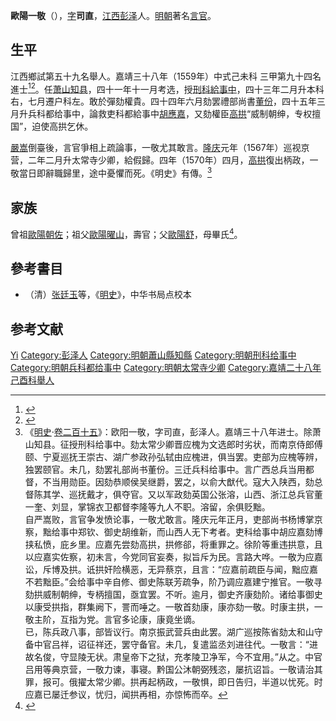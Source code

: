 {{明清人物信息框
| 姓名 = 歐陽一敬
| 原名 =
| 圖片名稱= 
| 圖片大小 =
| 圖片說明 = 
| 最高職務 = 太常寺少卿
| 國家 = 大明 
| 爵位 =
| 籍貫 = 江西九江府彭澤縣
| 族裔 = 
| 字號 = 字司直
| 諡號 =
| 出生日期 = 生年不詳
| 出生地點 = <!---江西九江府彭澤縣--->
| 逝世日期 = 隆慶四年（1570年）
| 逝世地點 =
| 墓葬 =
| 配偶 = 
| 親屬 = 
| 出身 =
* 嘉靖二十八年己酉科舉人
* 嘉靖三十八年己未科同進士出身
| 經歷 =
| 著作 =  
}}
'''歐陽一敬'''（{{bd|16世纪||1570年||catIdx=O}}），[[表字|字]]'''司直'''，[[江西|江西]][[彭泽县|彭泽]]人。[[明朝|明朝]]著名[[言官|言官]]。

== 生平 ==
江西鄉試第五十九名舉人。嘉靖三十八年（1559年）中式己未科<!---會試第一百九十三名--->三甲第九十四名進士<ref>{{Cite book|title=《皇明贡举考》卷五|author=[[张朝瑞|张朝瑞]]|publisher=《续修四库全书》史部第828册|year=|isbn=|location=|pages=}}</ref><ref>{{Cite book|title=贡举志五种 上|author=鲁小俊，江俊伟著|publisher=武汉大学出版社|year=2009|isbn=978-7-307-07043-1|location=武汉|pages=}}</ref>。任[[萧山县|萧山]][[知县|知县]]，四十一年十一月考选，授[[刑科給事中|刑科給事中]]，四十三年二月升本科右，七月遷户科左。敢於彈劾權貴。四十四年六月劾罢禮部尚書[[董份|董份]]，四十五年三月升兵科都给事中，論救吏科都給事中[[胡應嘉|胡應嘉]]，又劾權臣[[高拱|高拱]]“威制朝绅，专权擅国”，迫使高拱乞休。

[[嚴嵩|嚴嵩]]倒臺後，言官爭相上疏論事，一敬尤其敢言。[[隆庆_(明朝)|隆庆]]元年（1567年）巡视京营，二年二月升太常寺少卿，給假歸。四年（1570年）四月，[[高拱|高拱]]復出柄政，一敬當日即辭職歸里，途中憂懼而死。《明史》有傳。<ref>《[[明史|明史]]·[[s:明史/卷215|卷二百十五]]》：欧阳一敬，字司直，彭泽人。嘉靖三十八年进士。除萧山知县。征授刑科给事中。劾太常少卿晋应槐为文选郎时劣状，而南京侍郎傅颐、宁夏巡抚王崇古、湖广参政孙弘轼由应槐进，俱当罢。吏部为应槐等辨，独罢颐官。未几，劾罢礼部尚书董份。三迁兵科给事中。言广西总兵当用都督，不当用勋臣。因劾恭顺侯吴继爵，罢之，以俞大猷代。寇大入陕西，劾总督陈其学、巡抚戴才，俱夺官。又以军政劾英国公张溶，山西、浙江总兵官董一奎、刘显，掌锦衣卫都督李隆等九人不职。溶留，余俱贬黜。<br>自严嵩败，言官争发愤论事，一敬尤敢言。隆庆元年正月，吏部尚书杨博掌京察，黜给事中郑钦、御史胡维新，而山西人无下考者。吏科给事中胡应嘉劾博挟私愤，庇乡里。应嘉先尝劾高拱，拱修郤，将重罪之。徐阶等重违拱意，且以应嘉实佐察，初未言，今党同官妄奏，拟旨斥为民。言路大哗。一敬为应嘉讼，斥博及拱。诋拱奸险横恶，无异蔡京，且言：“应嘉前疏臣与闻，黜应嘉不若黜臣。”会给事中辛自修、御史陈联芳疏争，阶乃调应嘉建宁推官。一敬寻劾拱威制朝绅，专柄擅国，亟宜罢。不听。逾月，御史齐康劾阶。诸给事御史以康受拱指，群集阙下，詈而唾之。一敬首劾康，康亦劾一敬。时康主拱，一敬主阶，互指为党。言官多论康，康竟坐谪。<br>已，陈兵政八事，部皆议行。南京振武营兵由此罢。湖广巡按陈省劾太和山守备中官吕祥，诏征祥还，罢守备官。未几，复遣监丞刘进往代。一敬言：“进故名俊，守显陵无状。肃皇帝下之狱，充孝陵卫净军，今不宜用。”从之。中官吕用等典京营，一敬力谏，事寝。黔国公沐朝弼残恣，屡抗诏旨。一敬请治其罪，报可。俄擢太常少卿。拱再起柄政，一敬惧，即日告归，半道以忧死。时应嘉已屡迁参议，忧归，闻拱再相，亦惊怖而卒。</ref>

== 家族 ==
曾祖[[歐陽朝佐|歐陽朝佐]]；祖父[[歐陽曜山|歐陽曜山]]，壽官；父[[歐陽舒|歐陽舒]]，母畢氏<ref>{{Cite book|title=天一阁藏明代科举录选刊 登科录 点校本|author=龚延明主编|publisher=宁波出版社|year=2016|isbn=978-7-5526-2320-8|location=宁波|pages=|quote=《天一閣藏明代科舉錄選刊.登科錄》之《嘉靖三十八年己未科登科錄》}}</ref>。

==參考書目==
*（清）[[张廷玉|张廷玉]]等，《[[明史|明史]]》，中华书局点校本

==参考文献==
{{reflist}}

{{start box}}
{{s-off}}
{{s-before|[[魏堂|魏堂]]}}
{{s-title|明朝蕭山縣知縣|1560年－1562年}}
{{s-after|[[趙睿_(嘉靖進士)|趙睿]]}}
{{end box}}

{{嘉靖三十八年己未科殿試金榜}}

{{Authority control}}
{{DEFAULTSORT:Ouyang歐陽}}
[[Category:歐陽姓|Yi]]
[[Category:彭泽人|Category:彭泽人]]
[[Category:明朝蕭山縣知縣|Category:明朝蕭山縣知縣]]
[[Category:明朝刑科给事中|Category:明朝刑科给事中]]
[[Category:明朝兵科都给事中|Category:明朝兵科都给事中]]
[[Category:明朝太常寺少卿|Category:明朝太常寺少卿]]
[[Category:嘉靖二十八年己酉科舉人|Category:嘉靖二十八年己酉科舉人]]